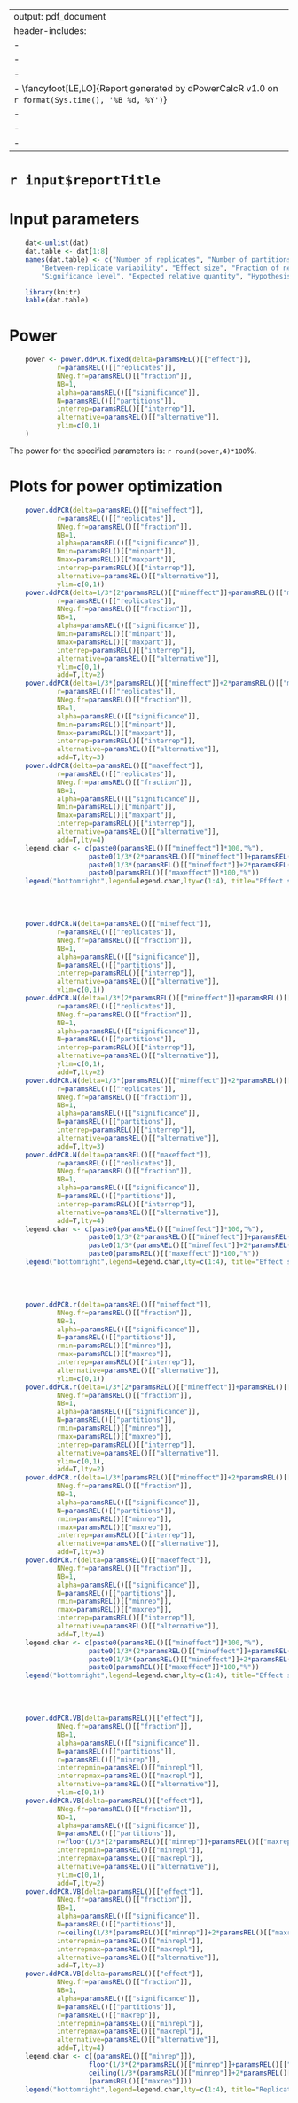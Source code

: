 
<!---
Copyright 2017 Matthijs Vynck
[//]: # (Comment) This program is free software: you can redistribute it and/or modify
[//]: # (Comment) it under the terms of the GNU General Public License as published by
[//]: # (Comment) the Free Software Foundation, either version 3 of the License, or
[//]: # (Comment) any later version.
[//]: # (Comment)
[//]: # (Comment) This program is distributed in the hope that it will be useful,
[//]: # (Comment) but WITHOUT ANY WARRANTY; without even the implied warranty of
[//]: # (Comment) MERCHANTABILITY or FITNESS FOR A PARTICULAR PURPOSE.  See the
[//]: # (Comment) GNU General Public License for more details.
[//]: # (Comment)
[//]: # (Comment) You should have received a copy of the GNU General Public License
[//]: # (Comment) along with this program.  If not, see <http://www.gnu.org/licenses/>.
[//]: # (Comment)
[//]: # (Comment) Topic: R Markdown file for generating a digital PCR power report
[//]: # (Comment) Author: Matthijs.Vynck@UGent.be
[//]: # (Comment) Modified by: -
[//]: # (Comment) Date created: Jan 17, 2018
[//]: # (Comment) Last updated: Jan 17, 2018
-->

---
output: pdf_document
header-includes:
- \usepackage{fancyhdr}
- \pagestyle{fancy}
- \fancyhead{}
- \fancyfoot[LE,LO]{Report generated by dPowerCalcR v1.0 on `r format(Sys.time(), '%B %d, %Y')`}
- \fancyfoot[RE,RO]{\thepage}
- \fancyfoot[CE,CO]{}
- \fancypagestyle{plain}{\pagestyle{fancy}}
---

`r input$reportTitle`
=======================

Input parameters
=======================

```r
    
	dat<-unlist(dat)
	dat.table <- dat[1:8]
	names(dat.table) <- c("Number of replicates", "Number of partitions",
		"Between-replicate variability", "Effect size", "Fraction of negative partitions",
		"Significance level", "Expected relative quantity", "Hypothesis")

```

```r
	library(knitr)	
	kable(dat.table)

```

Power
=======================

```r
    
	power <- power.ddPCR.fixed(delta=paramsREL()[["effect"]],
			r=paramsREL()[["replicates"]],
			NNeg.fr=paramsREL()[["fraction"]],
			NB=1,
			alpha=paramsREL()[["significance"]],
			N=paramsREL()[["partitions"]],
			interrep=paramsREL()[["interrep"]],
			alternative=paramsREL()[["alternative"]],
			ylim=c(0,1)
	)


```

The power for the specified parameters is: `r round(power,4)*100`%.

Plots for power optimization
=======================

```r
	power.ddPCR(delta=paramsREL()[["mineffect"]],
			r=paramsREL()[["replicates"]],
			NNeg.fr=paramsREL()[["fraction"]],
			NB=1,
			alpha=paramsREL()[["significance"]],
			Nmin=paramsREL()[["minpart"]],
			Nmax=paramsREL()[["maxpart"]],
			interrep=paramsREL()[["interrep"]],
			alternative=paramsREL()[["alternative"]],
			ylim=c(0,1))
	power.ddPCR(delta=1/3*(2*paramsREL()[["mineffect"]]+paramsREL()[["maxeffect"]]),
			r=paramsREL()[["replicates"]],
			NNeg.fr=paramsREL()[["fraction"]],
			NB=1,
			alpha=paramsREL()[["significance"]],
			Nmin=paramsREL()[["minpart"]],
			Nmax=paramsREL()[["maxpart"]],
			interrep=paramsREL()[["interrep"]],
			alternative=paramsREL()[["alternative"]],
			ylim=c(0,1),
			add=T,lty=2)
	power.ddPCR(delta=1/3*(paramsREL()[["mineffect"]]+2*paramsREL()[["maxeffect"]]),
			r=paramsREL()[["replicates"]],
			NNeg.fr=paramsREL()[["fraction"]],
			NB=1,
			alpha=paramsREL()[["significance"]],
			Nmin=paramsREL()[["minpart"]],
			Nmax=paramsREL()[["maxpart"]],
			interrep=paramsREL()[["interrep"]],
			alternative=paramsREL()[["alternative"]],
			add=T,lty=3)
	power.ddPCR(delta=paramsREL()[["maxeffect"]],
			r=paramsREL()[["replicates"]],
			NNeg.fr=paramsREL()[["fraction"]],
			NB=1,
			alpha=paramsREL()[["significance"]],
			Nmin=paramsREL()[["minpart"]],
			Nmax=paramsREL()[["maxpart"]],
			interrep=paramsREL()[["interrep"]],
			alternative=paramsREL()[["alternative"]],
			add=T,lty=4)
	legend.char <- c(paste0(paramsREL()[["mineffect"]]*100,"%"),
					paste0(1/3*(2*paramsREL()[["mineffect"]]+paramsREL()[["maxeffect"]])*100,"%"),
					paste0(1/3*(paramsREL()[["mineffect"]]+2*paramsREL()[["maxeffect"]])*100,"%"),
					paste0(paramsREL()[["maxeffect"]]*100,"%"))	
	legend("bottomright",legend=legend.char,lty=c(1:4), title="Effect size")
```
\vspace{10pt}

<br>
&nbsp;

```r
	power.ddPCR.N(delta=paramsREL()[["mineffect"]],
			r=paramsREL()[["replicates"]],
			NNeg.fr=paramsREL()[["fraction"]],
			NB=1,
			alpha=paramsREL()[["significance"]],
			N=paramsREL()[["partitions"]],
			interrep=paramsREL()[["interrep"]],
			alternative=paramsREL()[["alternative"]],
			ylim=c(0,1))
	power.ddPCR.N(delta=1/3*(2*paramsREL()[["mineffect"]]+paramsREL()[["maxeffect"]]),
			r=paramsREL()[["replicates"]],
			NNeg.fr=paramsREL()[["fraction"]],
			NB=1,
			alpha=paramsREL()[["significance"]],
			N=paramsREL()[["partitions"]],
			interrep=paramsREL()[["interrep"]],
			alternative=paramsREL()[["alternative"]],
			ylim=c(0,1),
			add=T,lty=2)
	power.ddPCR.N(delta=1/3*(paramsREL()[["mineffect"]]+2*paramsREL()[["maxeffect"]]),
			r=paramsREL()[["replicates"]],
			NNeg.fr=paramsREL()[["fraction"]],
			NB=1,
			alpha=paramsREL()[["significance"]],
			N=paramsREL()[["partitions"]],
			interrep=paramsREL()[["interrep"]],
			alternative=paramsREL()[["alternative"]],
			add=T,lty=3)
	power.ddPCR.N(delta=paramsREL()[["maxeffect"]],
			r=paramsREL()[["replicates"]],
			NNeg.fr=paramsREL()[["fraction"]],
			NB=1,
			alpha=paramsREL()[["significance"]],
			N=paramsREL()[["partitions"]],
			interrep=paramsREL()[["interrep"]],
			alternative=paramsREL()[["alternative"]],
			add=T,lty=4)
	legend.char <- c(paste0(paramsREL()[["mineffect"]]*100,"%"),
					paste0(1/3*(2*paramsREL()[["mineffect"]]+paramsREL()[["maxeffect"]])*100,"%"),
					paste0(1/3*(paramsREL()[["mineffect"]]+2*paramsREL()[["maxeffect"]])*100,"%"),
					paste0(paramsREL()[["maxeffect"]]*100,"%"))	
	legend("bottomright",legend=legend.char,lty=c(1:4), title="Effect size")	
```
\vspace{10pt}

<br>
&nbsp;

```r
	power.ddPCR.r(delta=paramsREL()[["mineffect"]],
			NNeg.fr=paramsREL()[["fraction"]],
			NB=1,
			alpha=paramsREL()[["significance"]],
			N=paramsREL()[["partitions"]],
			rmin=paramsREL()[["minrep"]],
			rmax=paramsREL()[["maxrep"]],
			interrep=paramsREL()[["interrep"]],
			alternative=paramsREL()[["alternative"]],
			ylim=c(0,1))
	power.ddPCR.r(delta=1/3*(2*paramsREL()[["mineffect"]]+paramsREL()[["maxeffect"]]),
			NNeg.fr=paramsREL()[["fraction"]],
			NB=1,
			alpha=paramsREL()[["significance"]],
			N=paramsREL()[["partitions"]],
			rmin=paramsREL()[["minrep"]],
			rmax=paramsREL()[["maxrep"]],
			interrep=paramsREL()[["interrep"]],
			alternative=paramsREL()[["alternative"]],
			ylim=c(0,1),
			add=T,lty=2)
	power.ddPCR.r(delta=1/3*(paramsREL()[["mineffect"]]+2*paramsREL()[["maxeffect"]]),
			NNeg.fr=paramsREL()[["fraction"]],
			NB=1,
			alpha=paramsREL()[["significance"]],
			N=paramsREL()[["partitions"]],
			rmin=paramsREL()[["minrep"]],
			rmax=paramsREL()[["maxrep"]],
			interrep=paramsREL()[["interrep"]],
			alternative=paramsREL()[["alternative"]],
			add=T,lty=3)
	power.ddPCR.r(delta=paramsREL()[["maxeffect"]],
			NNeg.fr=paramsREL()[["fraction"]],
			NB=1,
			alpha=paramsREL()[["significance"]],
			N=paramsREL()[["partitions"]],
			rmin=paramsREL()[["minrep"]],
			rmax=paramsREL()[["maxrep"]],
			interrep=paramsREL()[["interrep"]],
			alternative=paramsREL()[["alternative"]],
			add=T,lty=4)
	legend.char <- c(paste0(paramsREL()[["mineffect"]]*100,"%"),
					paste0(1/3*(2*paramsREL()[["mineffect"]]+paramsREL()[["maxeffect"]])*100,"%"),
					paste0(1/3*(paramsREL()[["mineffect"]]+2*paramsREL()[["maxeffect"]])*100,"%"),
					paste0(paramsREL()[["maxeffect"]]*100,"%"))	
	legend("bottomright",legend=legend.char,lty=c(1:4), title="Effect size")	
```
\vspace{10pt}

<br>
&nbsp;

```r
	power.ddPCR.VB(delta=paramsREL()[["effect"]],
			NNeg.fr=paramsREL()[["fraction"]],
			NB=1,
			alpha=paramsREL()[["significance"]],
			N=paramsREL()[["partitions"]],
			r=paramsREL()[["minrep"]],
			interrepmin=paramsREL()[["minrepl"]],
			interrepmax=paramsREL()[["maxrepl"]],
			alternative=paramsREL()[["alternative"]],
			ylim=c(0,1))
	power.ddPCR.VB(delta=paramsREL()[["effect"]],
			NNeg.fr=paramsREL()[["fraction"]],
			NB=1,
			alpha=paramsREL()[["significance"]],
			N=paramsREL()[["partitions"]],
			r=floor(1/3*(2*paramsREL()[["minrep"]]+paramsREL()[["maxrep"]])),
			interrepmin=paramsREL()[["minrepl"]],
			interrepmax=paramsREL()[["maxrepl"]],
			alternative=paramsREL()[["alternative"]],
			ylim=c(0,1),
			add=T,lty=2)
	power.ddPCR.VB(delta=paramsREL()[["effect"]],
			NNeg.fr=paramsREL()[["fraction"]],
			NB=1,
			alpha=paramsREL()[["significance"]],
			N=paramsREL()[["partitions"]],
			r=ceiling(1/3*(paramsREL()[["minrep"]]+2*paramsREL()[["maxrep"]])),
			interrepmin=paramsREL()[["minrepl"]],
			interrepmax=paramsREL()[["maxrepl"]],
			alternative=paramsREL()[["alternative"]],
			add=T,lty=3)
	power.ddPCR.VB(delta=paramsREL()[["effect"]],
			NNeg.fr=paramsREL()[["fraction"]],
			NB=1,
			alpha=paramsREL()[["significance"]],
			N=paramsREL()[["partitions"]],
			r=paramsREL()[["maxrep"]],
			interrepmin=paramsREL()[["minrepl"]],
			interrepmax=paramsREL()[["maxrepl"]],
			alternative=paramsREL()[["alternative"]],
			add=T,lty=4)
	legend.char <- c((paramsREL()[["minrep"]]),
					floor(1/3*(2*paramsREL()[["minrep"]]+paramsREL()[["maxrep"]])),
					ceiling(1/3*(paramsREL()[["minrep"]]+2*paramsREL()[["maxrep"]])),
					(paramsREL()[["maxrep"]]))	
	legend("bottomright",legend=legend.char,lty=c(1:4), title="Replicates")	
```